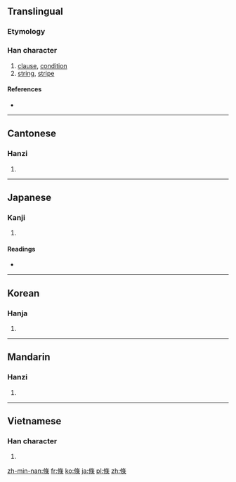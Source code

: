 {{also|条}}
==Translingual==

===Etymology===
{{Han compound|攸|木|ls=psc}}

===Han character===
{{Han char|rn=75|rad=木|as=07|sn=11|four=2829<sub>4</sub>|canj=人中人木 (OLOD)}}

# [[clause]], [[condition]]
# [[string]], [[stripe]]

====References====
* {{Han ref|kx=0529.140|dkj=14859|dj=0917.240|hdz=10176.020|uh=689D|ud=26781|bh=B1F8|bd=45560}}

----

==Cantonese==

===Hanzi===
{{yue-hanzi|jyut=|y=[[tiu4]]|sim=条}}

# {{defn|lang=yue|sort=木07}}

----

==Japanese==

===Kanji===
{{ja-kanji|grade=|rs=木07}}

# {{defn|lang=ja|sort=木07}}

====Readings====
* {{ja-readings|on=[[じょう]] (jō), [[ちょう]] (chō), [[でき]] (deki)|kun=[[えだ]] (eda), [[すじ]] (suji)}}

----

==Korean==

===Hanja===
{{ko-hanja|hangeul=조|eumhun=|rv=jo|mr=cho|y=co}}

# {{defn|lang=ko|sort=木07}}

----

==Mandarin==

===Hanzi===
{{cmn-hanzi|sim=条|pin=[[kuǎn]] ([[kuan3]]), [[tiáo]] ([[tiao2]])|wg=[[k'uan3|k'uan<sup>3</sup>]], [[t'iao2|t'iao<sup>2</sup>]]}}

# {{defn|lang=cmn|sort=木07}}

----

==Vietnamese==

===Han character===
{{vi-hantu|[[điều]], [[huy]]|rs=木07}}

# {{defn|lang=vi|sort=木07}}

[[zh-min-nan:條]]
[[fr:條]]
[[ko:條]]
[[ja:條]]
[[pl:條]]
[[zh:條]]